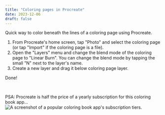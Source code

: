 ```yaml
---
title: "Coloring pages in Procreate"
date: 2023-12-06
draft: false
---
```


Quick way to color beneath the lines of a coloring page using Procreate.

1. From Procreate's home screen, tap "Photo" and select the coloring page (or tap "Import" if the coloring page is a file).
2. Open the "Layers" menu and change the blend mode of the coloring page to "Linear Burn". You can change the blend mode by tapping the small "N" next to the layer's name.
3. Create a new layer and drag it below coloring page layer.

Done!

<br />

PSA: Procreate is half the price of a yearly subscription for this coloring book app...
![A screenshot of a popular coloring book app's subscription tiers.](../../assets/posts/procreate-coloring.jpeg)
